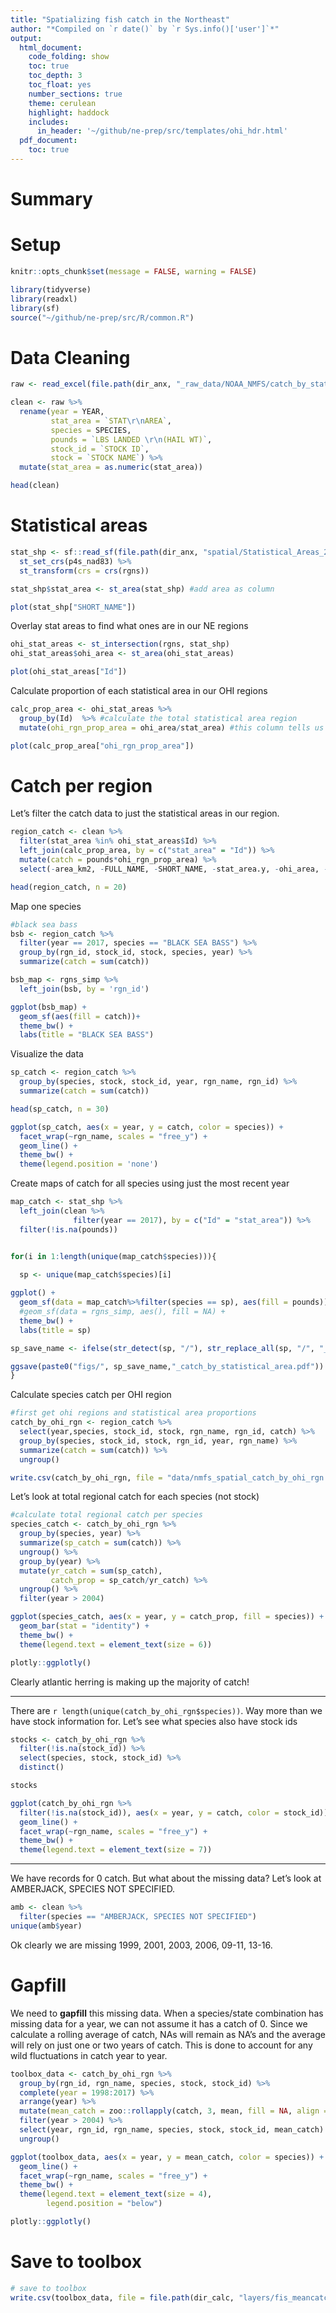 ```yaml
---
title: "Spatializing fish catch in the Northeast"
author: "*Compiled on `r date()` by `r Sys.info()['user']`*"
output: 
  html_document:
    code_folding: show
    toc: true
    toc_depth: 3
    toc_float: yes
    number_sections: true
    theme: cerulean
    highlight: haddock
    includes: 
      in_header: '~/github/ne-prep/src/templates/ohi_hdr.html'
  pdf_document:
    toc: true
---
```


# Summary

# Setup

```r
knitr::opts_chunk$set(message = FALSE, warning = FALSE)

library(tidyverse)
library(readxl)
library(sf)
source("~/github/ne-prep/src/R/common.R")
```


# Data Cleaning

```r
raw <- read_excel(file.path(dir_anx, "_raw_data/NOAA_NMFS/catch_by_stat_area/Afflerbach_UCSB_Landings by Stat Area_MAR 2019.xlsx"))

clean <- raw %>%
  rename(year = YEAR,
         stat_area = `STAT\r\nAREA`,
         species = SPECIES,
         pounds = `LBS LANDED \r\n(HAIL WT)`,
         stock_id = `STOCK ID`,
         stock = `STOCK NAME`) %>%
  mutate(stat_area = as.numeric(stat_area))

head(clean)
```

# Statistical areas
```r
stat_shp <- sf::read_sf(file.path(dir_anx, "spatial/Statistical_Areas_2010_withNames.shp")) %>%
  st_set_crs(p4s_nad83) %>%
  st_transform(crs = crs(rgns)) 

stat_shp$stat_area <- st_area(stat_shp) #add area as column

plot(stat_shp["SHORT_NAME"])
```

Overlay stat areas to find what ones are in our NE regions

```r
ohi_stat_areas <- st_intersection(rgns, stat_shp)
ohi_stat_areas$ohi_area <- st_area(ohi_stat_areas)

plot(ohi_stat_areas["Id"])
```

Calculate proportion of each statistical area in our OHI regions

```r
calc_prop_area <- ohi_stat_areas %>%
  group_by(Id)  %>% #calculate the total statistical area region
  mutate(ohi_rgn_prop_area = ohi_area/stat_area) #this column tells us how much of each OHI sub-region falls within the statistical area in our region

plot(calc_prop_area["ohi_rgn_prop_area"])
```

# Catch per region

Let's filter the catch data to just the statistical areas in our region.

```r
region_catch <- clean %>%
  filter(stat_area %in% ohi_stat_areas$Id) %>%
  left_join(calc_prop_area, by = c("stat_area" = "Id")) %>%
  mutate(catch = pounds*ohi_rgn_prop_area) %>%
  select(-area_km2, -FULL_NAME, -SHORT_NAME, -stat_area.y, -ohi_area, -NAFODIV)

head(region_catch, n = 20)
```
Map one species

```r
#black sea bass
bsb <- region_catch %>%
  filter(year == 2017, species == "BLACK SEA BASS") %>%
  group_by(rgn_id, stock_id, stock, species, year) %>%
  summarize(catch = sum(catch)) 

bsb_map <- rgns_simp %>%
  left_join(bsb, by = 'rgn_id')

ggplot(bsb_map) +
  geom_sf(aes(fill = catch))+
  theme_bw() +
  labs(title = "BLACK SEA BASS")

```


Visualize the data

```r
sp_catch <- region_catch %>%
  group_by(species, stock, stock_id, year, rgn_name, rgn_id) %>%
  summarize(catch = sum(catch))

head(sp_catch, n = 30)
```

```r
ggplot(sp_catch, aes(x = year, y = catch, color = species)) +
  facet_wrap(~rgn_name, scales = "free_y") +
  geom_line() +
  theme_bw() +
  theme(legend.position = 'none')
```

Create maps of catch for all species using just the most recent year

```r
map_catch <- stat_shp %>%
  left_join(clean %>%
              filter(year == 2017), by = c("Id" = "stat_area")) %>%
  filter(!is.na(pounds))


for(i in 1:length(unique(map_catch$species))){

  sp <- unique(map_catch$species)[i]
  
ggplot() +
  geom_sf(data = map_catch%>%filter(species == sp), aes(fill = pounds)) +
  #geom_sf(data = rgns_simp, aes(), fill = NA) +
  theme_bw() +
  labs(title = sp)

sp_save_name <- ifelse(str_detect(sp, "/"), str_replace_all(sp, "/", "_"), sp)

ggsave(paste0("figs/", sp_save_name,"_catch_by_statistical_area.pdf"))
}
```


Calculate species catch per OHI region

```r
#first get ohi regions and statistical area proportions 
catch_by_ohi_rgn <- region_catch %>%
  select(year,species, stock_id, stock, rgn_name, rgn_id, catch) %>%
  group_by(species, stock_id, stock, rgn_id, year, rgn_name) %>%
  summarize(catch = sum(catch)) %>%
  ungroup()

write.csv(catch_by_ohi_rgn, file = "data/nmfs_spatial_catch_by_ohi_rgn.csv")
```

Let's look at total regional catch for each species (not stock)

```r
#calculate total regional catch per species
species_catch <- catch_by_ohi_rgn %>%
  group_by(species, year) %>%
  summarize(sp_catch = sum(catch)) %>%
  ungroup() %>%
  group_by(year) %>%
  mutate(yr_catch = sum(sp_catch),
         catch_prop = sp_catch/yr_catch) %>%
  ungroup() %>%
  filter(year > 2004) 
```

```r

ggplot(species_catch, aes(x = year, y = catch_prop, fill = species)) +
  geom_bar(stat = "identity") +
  theme_bw() +
  theme(legend.text = element_text(size = 6))

plotly::ggplotly()
```
Clearly atlantic herring is making up the majority of catch! 

-----

There are `r length(unique(catch_by_ohi_rgn$species))`. Way more than we have stock information for. Let's see what species also have stock ids

```r
stocks <- catch_by_ohi_rgn %>%
  filter(!is.na(stock_id)) %>%
  select(species, stock, stock_id) %>%
  distinct()

stocks
```


```r
ggplot(catch_by_ohi_rgn %>%
  filter(!is.na(stock_id)), aes(x = year, y = catch, color = stock_id)) +
  geom_line() +
  facet_wrap(~rgn_name, scales = "free_y") +
  theme_bw() +
  theme(legend.text = element_text(size = 7))
```



----

We have records for 0 catch. But what about the missing data? Let's look at AMBERJACK, SPECIES NOT SPECIFIED.

```r
amb <- clean %>%
  filter(species == "AMBERJACK, SPECIES NOT SPECIFIED")
unique(amb$year)
```

Ok clearly we are missing 1999, 2001, 2003, 2006, 09-11, 13-16.

# Gapfill

We need to **gapfill** this missing data. When a species/state combination has missing data for a year, we can not assume it has a catch of 0. Since we calculate a rolling average of catch, NAs will remain as NA's and the average will rely on just one or two years of catch. This is done to account for any wild fluctuations in catch year to year.

```r
toolbox_data <- catch_by_ohi_rgn %>%
  group_by(rgn_id, rgn_name, species, stock, stock_id) %>%
  complete(year = 1998:2017) %>%
  arrange(year) %>%
  mutate(mean_catch = zoo::rollapply(catch, 3, mean, fill = NA, align = 'right')) %>% ## create a new column `mean_catch` with rolling mean of 3 yrs
  filter(year > 2004) %>%
  select(year, rgn_id, rgn_name, species, stock, stock_id, mean_catch) %>%
  ungroup()

ggplot(toolbox_data, aes(x = year, y = mean_catch, color = species)) +
  geom_line() +
  facet_wrap(~rgn_name, scales = "free_y") +
  theme_bw() +
  theme(legend.text = element_text(size = 4),
        legend.position = "below")

plotly::ggplotly()
```

# Save to toolbox

```r
# save to toolbox
write.csv(toolbox_data, file = file.path(dir_calc, "layers/fis_meancatch.csv"))
```










